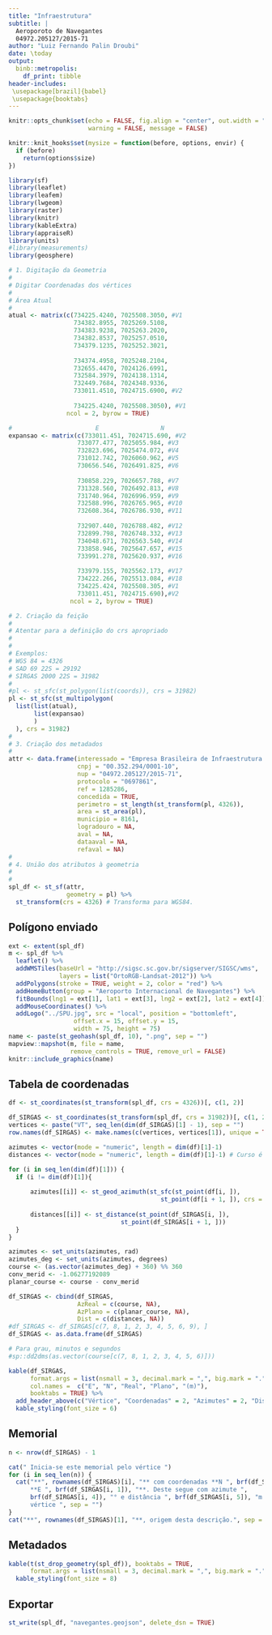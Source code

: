 ```yaml
---
title: "Infraestrutura"
subtitle: |
  Aeroporoto de Navegantes  
  04972.205127/2015-71
author: "Luiz Fernando Palin Droubi"
date: \today
output: 
  binb::metropolis:
    df_print: tibble
header-includes:
 \usepackage[brazil]{babel}
 \usepackage{booktabs}
---
```


```r
knitr::opts_chunk$set(echo = FALSE, fig.align = "center", out.width = "100%", 
                      warning = FALSE, message = FALSE)

knitr::knit_hooks$set(mysize = function(before, options, envir) {
  if (before) 
    return(options$size)
})

library(sf)
library(leaflet)
library(leafem)
library(lwgeom)
library(raster)
library(knitr)
library(kableExtra)
library(appraiseR)
library(units)
#library(measurements)
library(geosphere)
```

```r
# 1. Digitação da Geometria
#  
# Digitar Coordenadas dos vértices
#
# Área Atual
#             
atual <- matrix(c(734225.4240, 7025508.3050, #V1
                  734382.8955, 7025269.5108,
                  734383.9238, 7025263.2020,
                  734382.8537, 7025257.0510,
                  734379.1235, 7025252.3021,
                  
                  734374.4958, 7025248.2104,
                  732655.4470, 7024126.6991,
                  732584.3979, 7024138.1314,
                  732449.7684, 7024348.9336,
                  733011.4510, 7024715.6900, #V2
                  
                  734225.4240, 7025508.3050), #V1
                ncol = 2, byrow = TRUE)

#                       E                 N
expansao <- matrix(c(733011.451, 7024715.690, #V2
                   733077.477, 7025055.984, #V3
                   732823.696, 7025474.072, #V4
                   731012.742, 7026060.962, #V5
                   730656.546, 7026491.825, #V6
                   
                   730858.229, 7026657.788, #V7
                   731328.560, 7026492.813, #V8
                   731740.964, 7026996.959, #V9
                   732588.996, 7026765.965, #V10
                   732608.364, 7026786.930, #V11
                   
                   732907.440, 7026788.482, #V12
                   732899.798, 7026748.332, #V13
                   734048.671, 7026563.540, #V14
                   733858.946, 7025647.657, #V15
                   733991.278, 7025620.937, #V16
                   
                   733979.155, 7025562.173, #V17
                   734222.266, 7025513.084, #V18
                   734225.424, 7025508.305, #V1
                   733011.451, 7024715.690),#V2
                 ncol = 2, byrow = TRUE)

# 2. Criação da feição  
#
# Atentar para a definição do crs apropriado
# 
#
# Exemplos:
# WGS 84 = 4326
# SAD 69 22S = 29192
# SIRGAS 2000 22S = 31982
#
#pl <- st_sfc(st_polygon(list(coords)), crs = 31982)
pl <- st_sfc(st_multipolygon(
  list(list(atual),
       list(expansao)
       )
  ), crs = 31982)
#
# 3. Criação dos metadados  
#
attr <- data.frame(interessado = "Empresa Brasileira de Infraestrutura Aeroportuária (INFRAERO)",
                   cnpj = "00.352.294/0001-10",
                   nup = "04972.205127/2015-71",
                   protocolo = "0697861",
                   ref = 1285286,
                   concedida = TRUE,
                   perimetro = st_length(st_transform(pl, 4326)),
                   area = st_area(pl),
                   municipio = 8161,
                   logradouro = NA,
                   aval = NA,
                   dataaval = NA,
                   refaval = NA)
#
# 4. União dos atributos à geometria
#
#
spl_df <- st_sf(attr,
                geometry = pl) %>%
  st_transform(crs = 4326) # Transforma para WGS84.
```

## Polígono enviado

```r
ext <- extent(spl_df)
m <- spl_df %>% 
  leaflet() %>% 
  addWMSTiles(baseUrl = "http://sigsc.sc.gov.br/sigserver/SIGSC/wms", 
              layers = list("OrtoRGB-Landsat-2012")) %>%
  addPolygons(stroke = TRUE, weight = 2, color = "red") %>%
  addHomeButton(group = "Aeroporto Internacional de Navegantes") %>%
  fitBounds(lng1 = ext[1], lat1 = ext[3], lng2 = ext[2], lat2 = ext[4]) %>% 
  addMouseCoordinates() %>%
  addLogo("../SPU.jpg", src = "local", position = "bottomleft", 
                  offset.x = 15, offset.y = 15, 
                  width = 75, height = 75)
name <- paste(st_geohash(spl_df, 10), ".png", sep = "")
mapview::mapshot(m, file = name, 
                 remove_controls = TRUE, remove_url = FALSE)
knitr::include_graphics(name)
```

## Tabela de coordenadas

```r
df <- st_coordinates(st_transform(spl_df, crs = 4326))[, c(1, 2)]

df_SIRGAS <- st_coordinates(st_transform(spl_df, crs = 31982))[, c(1, 2)]
vertices <- paste("VT", seq_len(dim(df_SIRGAS)[1] - 1), sep = "")
row.names(df_SIRGAS) <- make.names(c(vertices, vertices[1]), unique = TRUE)

azimutes <- vector(mode = "numeric", length = dim(df)[1]-1)
distances <- vector(mode = "numeric", length = dim(df)[1]-1) # Curso é o azimute de 0 a 360

for (i in seq_len(dim(df)[1])) {
  if (i != dim(df)[1]){
    
      azimutes[[i]] <- st_geod_azimuth(st_sfc(st_point(df[i, ]), 
                                          st_point(df[i + 1, ]), crs = 4326))
      
      distances[[i]] <- st_distance(st_point(df_SIRGAS[i, ]),
                               st_point(df_SIRGAS[i + 1, ]))
  }
}

azimutes <- set_units(azimutes, rad)
azimutes_deg <- set_units(azimutes, degrees)
course <- (as.vector(azimutes_deg) + 360) %% 360
conv_merid <- -1.06277192089
planar_course <- course - conv_merid

df_SIRGAS <- cbind(df_SIRGAS, 
                   AzReal = c(course, NA),
                   AzPlano = c(planar_course, NA),
                   Dist = c(distances, NA))
#df_SIRGAS <- df_SIRGAS[c(7, 8, 1, 2, 3, 4, 5, 6, 9), ]
df_SIRGAS <- as.data.frame(df_SIRGAS)

# Para grau, minutos e segundos
#sp::dd2dms(as.vector(course[c(7, 8, 1, 2, 3, 4, 5, 6)]))

kable(df_SIRGAS, 
      format.args = list(nsmall = 3, decimal.mark = ",", big.mark = "."),
      col.names =  c("E", "N", "Real", "Plano", "(m)"),
      booktabs = TRUE) %>%
  add_header_above(c("Vértice", "Coordenadas" = 2, "Azimutes" = 2, "Distância")) %>%
  kable_styling(font_size = 6)
```

## Memorial

```r
n <- nrow(df_SIRGAS) - 1
```


```r
cat(" Inicia-se este memorial pelo vértice ")
for (i in seq_len(n)) {
  cat("**", rownames(df_SIRGAS)[i], "** com coordenadas **N ", brf(df_SIRGAS[i, 2]), "** e 
      **E ", brf(df_SIRGAS[i, 1]), "**. Deste segue com azimute ", 
      brf(df_SIRGAS[i, 4]), "° e distância ", brf(df_SIRGAS[i, 5]), "m até o 
      vértice ", sep = "")
}
cat("**", rownames(df_SIRGAS)[1], "**, origem desta descrição.", sep = "")
```

## Metadados

```r
kable(t(st_drop_geometry(spl_df)), booktabs = TRUE, 
      format.args = list(nsmall = 3, decimal.mark = ",", big.mark = ".")) %>%
  kable_styling(font_size = 8)
```


## Exportar

```r
st_write(spl_df, "navegantes.geojson", delete_dsn = TRUE)
```


